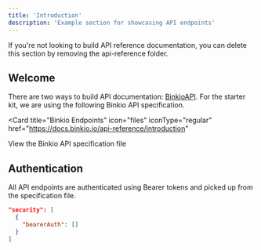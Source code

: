 ```yaml
---
title: 'Introduction'
description: 'Example section for showcasing API endpoints'
---
```


<Note>
  If you're not looking to build API reference documentation, you can delete
  this section by removing the api-reference folder.
</Note>

## Welcome

There are two ways to build API documentation: [BinkioAPI](https://docs.binkio.io/api-reference/introduction). For the starter kit, we are using the following Binkio API specification.

<Card
  title="Binkio Endpoints"
  icon="files"
  iconType="regular"
  href="https://docs.binkio.io/api-reference/introduction"
>
  View the Binkio API specification file
</Card>

## Authentication

All API endpoints are authenticated using Bearer tokens and picked up from the specification file.

```json
"security": [
  {
    "bearerAuth": []
  }
]
```
